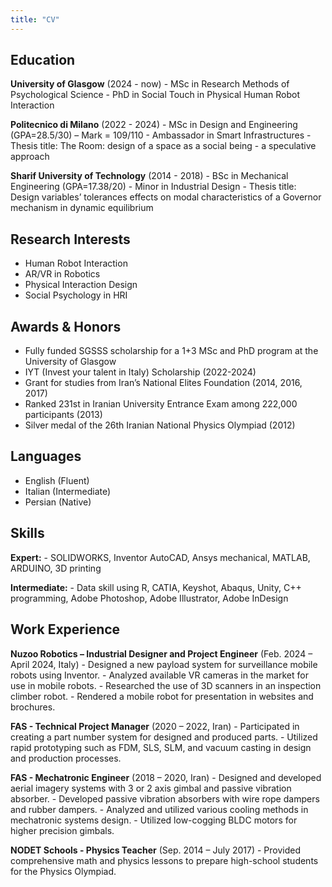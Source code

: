 ```yaml
---
title: "CV"
---
```

## Education
**University of Glasgow** (2024 - now)
- MSc in Research Methods of Psychological Science
- PhD in Social Touch in Physical Human Robot Interaction

**Politecnico di Milano** (2022 - 2024)
- MSc in Design and Engineering (GPA=28.5/30) – Mark = 109/110
- Ambassador in Smart Infrastructures
- Thesis title: The Room: design of a space as a social being - a speculative approach

**Sharif University of Technology** (2014 - 2018)
- BSc in Mechanical Engineering (GPA=17.38/20)
- Minor in Industrial Design
- Thesis title: Design variables’ tolerances effects on modal characteristics of a Governor mechanism in dynamic equilibrium

## Research Interests
- Human Robot Interaction
- AR/VR in Robotics
- Physical Interaction Design
- Social Psychology in HRI

## Awards & Honors
- Fully funded SGSSS scholarship for a 1+3 MSc and PhD program at the University of Glasgow
- IYT (Invest your talent in Italy) Scholarship (2022-2024)
- Grant for studies from Iran's National Elites Foundation (2014, 2016, 2017)
- Ranked 231st in Iranian University Entrance Exam among 222,000 participants (2013)
- Silver medal of the 26th Iranian National Physics Olympiad (2012)

## Languages
- English (Fluent)
- Italian (Intermediate)
- Persian (Native)

## Skills
**Expert:**
- SOLIDWORKS, Inventor AutoCAD, Ansys mechanical, MATLAB, ARDUINO, 3D printing

**Intermediate:**
- Data skill using R, CATIA, Keyshot, Abaqus, Unity, C++ programming, Adobe Photoshop, Adobe Illustrator, Adobe InDesign



## Work Experience
**Nuzoo Robotics – Industrial Designer and Project Engineer** (Feb. 2024 – April 2024, Italy)
- Designed a new payload system for surveillance mobile robots using Inventor.
- Analyzed available VR cameras in the market for use in mobile robots.
- Researched the use of 3D scanners in an inspection climber robot.
- Rendered a mobile robot for presentation in websites and brochures.

**FAS - Technical Project Manager** (2020 – 2022, Iran)
- Participated in creating a part number system for designed and produced parts.
- Utilized rapid prototyping such as FDM, SLS, SLM, and vacuum casting in design and production processes.

**FAS - Mechatronic Engineer** (2018 – 2020, Iran)
- Designed and developed aerial imagery systems with 3 or 2 axis gimbal and passive vibration absorber.
- Developed passive vibration absorbers with wire rope dampers and rubber dampers.
- Analyzed and utilized various cooling methods in mechatronic systems design.
- Utilized low-cogging BLDC motors for higher precision gimbals.

**NODET Schools - Physics Teacher** (Sep. 2014 – July 2017)
- Provided comprehensive math and physics lessons to prepare high-school students for the Physics Olympiad.